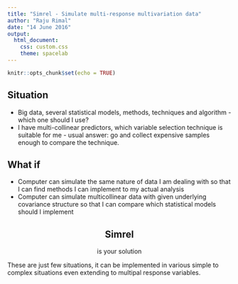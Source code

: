 ```yaml
---
title: "Simrel - Simulate multi-response multivariation data"
author: "Raju Rimal"
date: "14 June 2016"
output: 
  html_document: 
    css: custom.css
    theme: spacelab
---
```


```r
knitr::opts_chunk$set(echo = TRUE)
```

## Situation

- Big data, several statistical models, methods, techniques and algorithm - which one should I use?
- I have multi-collinear predictors, which variable selection technique is suitable for me - usual answer: go and collect expensive samples enough to compare the technique.

## What if

- Computer can simulate the same nature of data I am dealing with so that I can find methods I can implement to my actual analysis
- Computer can simulate multicollinear data with given underlying covariance structure so that I can compare which statistical models should I implement

<div class = "container-fluid">
  <div class = "jumbotron">
 <center><h2> Simrel </h2> is your solution</center>
</div>
</div>


These are just few situations, it can be implemented in various simple to complex situations even extending to multipal response variables.
